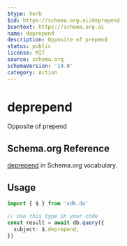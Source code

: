 ```yaml
---
$type: Verb
$id: https://schema.org.ai/deprepend
$context: https://schema.org.ai
name: deprepend
description: Opposite of prepend
status: public
license: MIT
source: schema.org
schemaVersion: '14.0'
category: Action
---
```


# deprepend

Opposite of prepend

## Schema.org Reference

[deprepend](https://schema.org/PrependAction) in Schema.org vocabulary.

## Usage

```typescript
import { $ } from 'sdk.do'

// Use this type in your code
const result = await db.query({
  subject: $.deprepend,
})
```
